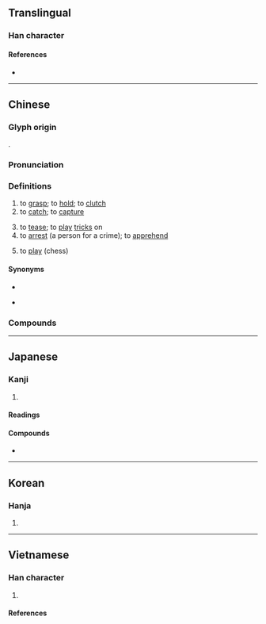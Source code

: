 {{character info}}
==Translingual==

===Han character===
{{Han char|rn=64|rad=手|as=07|sn=10|four=56081|canj=QRYO|ids=⿰扌足}}

====References====
* {{Han ref|kx=0433.120|dkj=12136|dj=0782.240|hdz=31882.040|uh=6349|ud=25417|bh=AEBB|bd=44731}}

----

==Chinese==
{{zh-forms}}

===Glyph origin===
{{Han etym}}
{{Han compound|手|alt1=扌|足|ls=psc|c1=s|c2=p}}.

===Pronunciation===
{{zh-pron
|m=zhuō
|ma=Zh-zhuo.ogg
|c=zuk1,zuk3
|h=pfs=chok;gd=zog5
|md=
|mn=qz,tw,xm,zz:chhiok/xm:chok
|mn-t=cog4
|w=4tsoq
|mc=y
|oc=y
|cat=v
}}

===Definitions===
{{zh-hanzi}}

# to [[grasp]]; to [[hold]]; to [[clutch]]
# to [[catch]]; to [[capture]]
#: {{zh-x|他們 捉 到 了 幾 條 魚。|They '''caught''' several fish.}}
#: {{zh-x|小 雛雞 圍 在 母雞 的 周圍 捉 虫子{zi}。|The baby chicks are '''catching''' insects around the hen.}}
# to [[tease]]; to [[play]] [[tricks]] on
# to [[arrest]] (a person for a crime); to [[apprehend]]
# {{lb|zh|Hakka}} to [[play]] (chess)
#: {{zh-x|捉 象棋|tr=zog5 xiong4 ki2.|to play [[Chinese chess]]|H-MX}}

====Synonyms====
* {{s|to catch}}
{{zh-dial}}
* {{s|to arrest}}
{{zh-syn-saurus|逮捕}}
{{zh-dial|逮捕}}

===Compounds===
{{zh-der|捉急|不可捉摸|代人捉刀|借茶活捉|勾捉|十捉九著|吐哺捉髮|密捉|成雙捉對|把捉|拿雲捉月|挾人捉將|捉事人|捉住|捉冷眼|捉刀|捉刀人|捉大頭|捉奸捉雙|捉奸見床|捉奸見雙|捉姦|捉將挾人|捉對|捉弄|捉影捕風|捉手|捉拿|捉搦歌|捉摸|捉摸不定|捉放曹|捉敗|捉月|捉班做勢|捉生|捉生替死|捉盲盲|捉空|捉脈|捉腳不住|捉腳步|捉虎擒蛟|捉襟肘見|捉襟見肘|捉身不住|捉迷藏|捉雞罵狗|捉頭|捉顫|捉風捕影|捉髮|捉鼠拿貓|捉鼻|捕捉|捕捉畋獵|捕風捉影|擒捉|收捉|水中捉月|活捉|活捉王魁|甕中捉鱉|生擒活捉|緝捉|賊喊捉賊|除紅捉綠|難以捉摸|難捉鼻|馬捉老鼠}}

{{zh-cat|Elementary}}

----

==Japanese==

===Kanji===
{{ja-kanji|grade=|rs=手07}}

# {{rfdef|ja|sort=手07}}

====Readings====
{{ja-readings
|goon=そく
|kanon=さく
|kun=とら-える
}}

====Compounds====
* {{ja-r|把%捉|は%そく|[[grasping]]}}

----

==Korean==

===Hanja===
{{ko-hanja|hangeul=착|eumhun=|rv=chak|mr=ch'ak|y=chak}}

# {{rfdef|ko|sort=手07}}

----

==Vietnamese==

===Han character===
{{vi-readings|rs=手07
|hanviet=tróc-tdcndg;tdcntd;gdhn;tvctdhv;hvttd;tchvtd
|phienthiet=
|nom=tróc-tdcndg;tdcntd;gdhn, trốc-gdhn;btcn, xóc-tdcndg;gdhn, xốc-tdcndg;gdhn, choắt-gdhn, chộp-gdhn 
}}

# {{rfdef|vi}}

====References====
<references/>